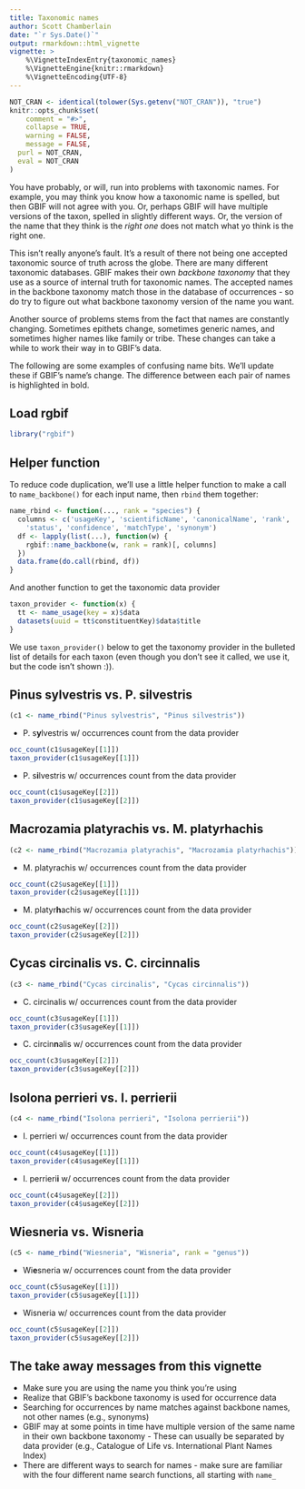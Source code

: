 ```yaml
---
title: Taxonomic names
author: Scott Chamberlain
date: "`r Sys.Date()`"
output: rmarkdown::html_vignette
vignette: >
    %\VignetteIndexEntry{taxonomic_names}
    %\VignetteEngine{knitr::rmarkdown}
    %\VignetteEncoding{UTF-8}
---
```


```r
NOT_CRAN <- identical(tolower(Sys.getenv("NOT_CRAN")), "true")
knitr::opts_chunk$set(
	comment = "#>",
	collapse = TRUE,
	warning = FALSE,
	message = FALSE,
  purl = NOT_CRAN,
  eval = NOT_CRAN
)
```

You have probably, or will, run into problems with taxonomic names. For example,
you may think you know how a taxonomic name is spelled, but then GBIF will not
agree with you. Or, perhaps GBIF will have multiple versions of the taxon,
spelled in slightly different ways. Or, the version of the name that they think
is the _right one_ does not match what yo think is the right one.

This isn't really anyone's fault. It's a result of there not being one accepted
taxonomic source of truth across the globe. There are many different taxonomic
databases. GBIF makes their own _backbone taxonomy_ that they use as a source
of internal truth for taxonomic names. The accepted names in the backbone taxonomy
match those in the database of occurrences - so do try to figure out what
backbone taxonomy version of the name you want.

Another source of problems stems from the fact that names are constantly changing.
Sometimes epithets change, sometimes generic names, and sometimes higher names
like family or tribe. These changes can take a while to work their way in to
GBIF's data.

The following are some examples of confusing name bits. We'll update these if
GBIF's name's change. The difference between each pair of names is highlighted
in bold.

## Load rgbif

```r
library("rgbif")
```

## Helper function

To reduce code duplication, we'll use a little helper function to make a call
to `name_backbone()` for each input name, then `rbind` them together:

```r
name_rbind <- function(..., rank = "species") {
  columns <- c('usageKey', 'scientificName', 'canonicalName', 'rank',
    'status', 'confidence', 'matchType', 'synonym')
  df <- lapply(list(...), function(w) {
    rgbif::name_backbone(w, rank = rank)[, columns]
  })
  data.frame(do.call(rbind, df))
}
```

And another function to get the taxonomic data provider

```r
taxon_provider <- function(x) {
  tt <- name_usage(key = x)$data
  datasets(uuid = tt$constituentKey)$data$title
}
```

We use `taxon_provider()` below to get the taxonomy provider in the bulleted list of details
for each taxon (even though you don't see it called, we use it, but the code isn't shown :)).

## Pinus sylvestris vs. P. silvestris

```r
(c1 <- name_rbind("Pinus sylvestris", "Pinus silvestris"))
```

* P. s<b>y</b>lvestris w/ occurrences count from the data provider

```r
occ_count(c1$usageKey[[1]])
taxon_provider(c1$usageKey[[1]])
```

* P. s<b>i</b>lvestris w/ occurrences count from the data provider

```r
occ_count(c1$usageKey[[2]])
taxon_provider(c1$usageKey[[2]])
```

## Macrozamia platyrachis vs. M. platyrhachis

```r
(c2 <- name_rbind("Macrozamia platyrachis", "Macrozamia platyrhachis"))
```

* M. platyrachis w/ occurrences count from the data provider

```r
occ_count(c2$usageKey[[1]])
taxon_provider(c2$usageKey[[1]])
```

* M. platyr<b>h</b>achis w/ occurrences count from the data provider

```r
occ_count(c2$usageKey[[2]])
taxon_provider(c2$usageKey[[2]])
```

## Cycas circinalis vs. C. circinnalis

```r
(c3 <- name_rbind("Cycas circinalis", "Cycas circinnalis"))
```

* C. circinalis w/ occurrences count from the data provider

```r
occ_count(c3$usageKey[[1]])
taxon_provider(c3$usageKey[[1]])
```

* C. circin<b>n</b>alis w/ occurrences count from the data provider

```r
occ_count(c3$usageKey[[2]])
taxon_provider(c3$usageKey[[2]])
```

## Isolona perrieri vs. I. perrierii

```r
(c4 <- name_rbind("Isolona perrieri", "Isolona perrierii"))
```

* I. perrieri w/ occurrences count from the data provider

```r
occ_count(c4$usageKey[[1]])
taxon_provider(c4$usageKey[[1]])
```

* I. perrieri<b>i</b> w/ occurrences count from the data provider

```r
occ_count(c4$usageKey[[2]])
taxon_provider(c4$usageKey[[2]])
```

## Wiesneria vs. Wisneria

```r
(c5 <- name_rbind("Wiesneria", "Wisneria", rank = "genus"))
```

* Wi<b>e</b>sneria w/ occurrences count from the data provider

```r
occ_count(c5$usageKey[[1]])
taxon_provider(c5$usageKey[[1]])
```

* Wisneria w/ occurrences count from the data provider

```r
occ_count(c5$usageKey[[2]])
taxon_provider(c5$usageKey[[2]])
```

## The take away messages from this vignette

* Make sure you are using the name you think you're using
* Realize that GBIF's backbone taxonomy is used for occurrence data
* Searching for occurrences by name matches against backbone names, 
not other names (e.g., synonyms)
* GBIF may at some points in time have multiple version of the same name in their own backbone taxonomy - These can usually be separated by data provider (e.g., Catalogue of Life vs. International Plant Names Index)
* There are different ways to search for names - make sure are familiar 
with the four different name search functions, all starting with 
`name_`
